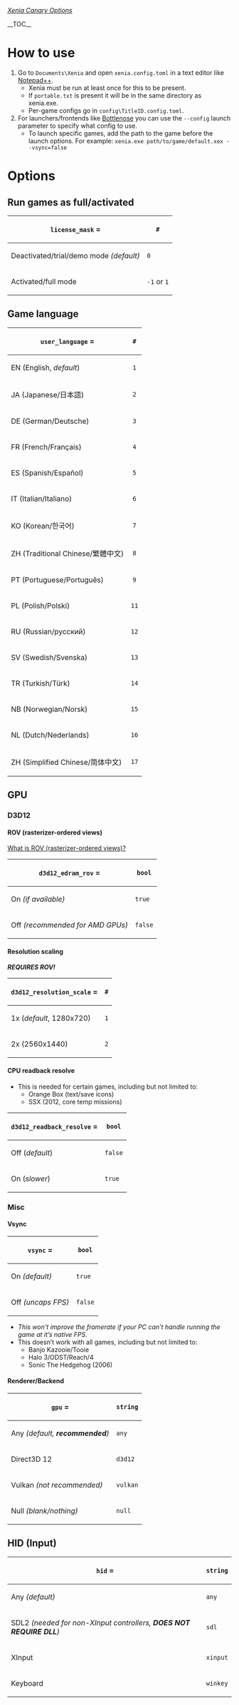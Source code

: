 ''[https://github.com/xenia-canary/xenia-canary/wiki/Options Xenia Canary Options]''

__TOC__

= How to use =

# Go to <code>Documents\Xenia</code> and open <code>xenia.config.toml</code> in a text editor like [https://notepad-plus-plus.org/download/ Notepad++].
#* Xenia must be run at least once for this to be present.
#* If <code>portable.txt</code> is present it will be in the same directory as xenia.exe.
#* Per-game configs go in <code>config\TitleID.config.toml</code>.
# For launchers/frontends like [https://github.com/quinton-ashley/bottlenose Bottlenose] you can use the <code>--config</code> launch parameter to specify what config to use.
#* To launch specific games, add the path to the game before the launch options. For example: <code>xenia.exe path/to/game/default.xex --vsync=false</code>

= Options =

== Run games as full/activated ==

{|
! <code>license_mask</code> =
! <code>#</code>
|-
| Deactivated/trial/demo mode ''(default)''
| <code>0</code>
|-
| Activated/full mode
| <code>-1</code> or <code>1</code>
|}

== Game language ==

{|
! <code>user_language</code> =
!align="center"| <code>#</code>
|-
| EN (English, ''default'')
|align="center"| <code>1</code>
|-
| JA (Japanese/日本語)
|align="center"| <code>2</code>
|-
| DE (German/Deutsche)
|align="center"| <code>3</code>
|-
| FR (French/Français)
|align="center"| <code>4</code>
|-
| ES (Spanish/Español)
|align="center"| <code>5</code>
|-
| IT (Italian/Italiano)
|align="center"| <code>6</code>
|-
| KO (Korean/한국어)
|align="center"| <code>7</code>
|-
| ZH (Traditional Chinese/繁體中文)
|align="center"| <code>8</code>
|-
| PT (Portuguese/Português)
|align="center"| <code>9</code>
|-
| PL (Polish/Polski)
|align="center"| <code>11</code>
|-
| RU (Russian/русский)
|align="center"| <code>12</code>
|-
| SV (Swedish/Svenska)
|align="center"| <code>13</code>
|-
| TR (Turkish/Türk)
|align="center"| <code>14</code>
|-
| NB (Norwegian/Norsk)
|align="center"| <code>15</code>
|-
| NL (Dutch/Nederlands)
|align="center"| <code>16</code>
|-
| ZH (Simplified Chinese/简体中文)
|align="center"| <code>17</code>
|}

== GPU ==

=== D3D12 ===

==== ROV (rasterizer-ordered views) ====

[https://github.com/xenia-project/xenia/wiki/FAQ#what-is-rov What is ROV (rasterizer-ordered views)?]

{|
! <code>d3d12_edram_rov</code> =
! <code>bool</code>
|-
| On ''(if available)''
| <code>true</code>
|-
| Off ''(recommended for AMD GPUs)''
| <code>false</code>
|}

==== Resolution scaling ====

'''''REQUIRES ROV!'''''

{|
! <code>d3d12_resolution_scale</code> =
! <code>#</code>
|-
| 1x (''default'', 1280x720)
| <code>1</code>
|-
| 2x (2560x1440)
| <code>2</code>
|}

==== CPU readback resolve ====

* This is needed for certain games, including but not limited to:
** Orange Box (text/save icons)
** SSX (2012, core temp missions)

{|
! <code>d3d12_readback_resolve</code> =
! <code>bool</code>
|-
| Off (''default'')
| <code>false</code>
|-
| On (''slower'')
| <code>true</code>
|}

=== Misc ===

==== Vsync ====

{|
! <code>vsync</code> =
! <code>bool</code>
|-
| On ''(default)''
| <code>true</code>
|-
| Off ''(uncaps FPS)''
| <code>false</code>
|}

* ''This won’t improve the framerate if your PC can’t handle running the game at it’s native FPS.''
* This doesn’t work with all games, including but not limited to:
** Banjo Kazooie/Tooie
** Halo 3/ODST/Reach/4
** Sonic The Hedgehog (2006)

==== Renderer/Backend ====

{|
! <code>gpu</code> =
! <code>string</code>
|-
| Any ''(default, '''recommended''')''
| <code>any</code>
|-
| Direct3D 12
| <code>d3d12</code>
|-
| Vulkan ''(not recommended)''
| <code>vulkan</code>
|-
| Null ''(blank/nothing)''
| <code>null</code>
|}

== HID (Input) ==

{|
! <code>hid</code> =
! <code>string</code>
|-
| Any ''(default)''
| <code>any</code>
|-
| SDL2 ''(needed for non-XInput controllers, '''DOES NOT REQUIRE DLL''')''
| <code>sdl</code>
|-
| XInput
| <code>xinput</code>
|-
| Keyboard
| <code>winkey</code>
|}
